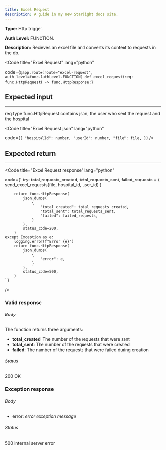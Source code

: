 ```yaml
---
title: Excel Request
description: A guide in my new Starlight docs site.
---
```



**Type:** Http trigger.

**Auth Level:** FUNCTION.

**Description:** Recieves an excel file and converts its content to requests in the db.

<Code
  title="Excel Request"
  lang="python"
  
  code={`
    @app.route(route="excel-request", auth_level=func.AuthLevel.FUNCTION)
    def excel_request(req: func.HttpRequest) -> func.HttpResponse:
    `}
></Code>

## Expected input

---

req type func.HttpRequest contains json, the user who sent the request and the hospital

<Code
  title="Excel Request json"
  lang="python"
  
  code={`
    {
      "hospitalId": number,
      "userId": number,
      "file": file,
    }
    `}
/>

## Expected return

---

<Code
  title="Excel Request response"
  lang="python"
  
  code={`
      try:
        total_requests_created, total_requests_sent, failed_requests = (
            send_excel_requests(file, hospital_id, user_id)
        )

        return func.HttpResponse(
            json.dumps(
                {
                    "total_created": total_requests_created,
                    "total_sent": total_requests_sent,
                    "failed": failed_requests,
                }
            ),
            status_code=200,
        )
    except Exception as e:
        logging.error(f"Error {e}")
        return func.HttpResponse(
            json.dumps(
                {
                    "error": e,
                }
            ),
            status_code=500,
        )
    `}

/>

### Valid response

###### Body
The function returns three arguments:

- **total_created**: The number of the requests that were sent
- **total_sent**: The number of the requests that were created
- **failed**: The number of the requests that were failed during creation

###### Status
200 OK

### Exception response

###### Body

- error: _error exception message_

###### Status
500 internal server error
